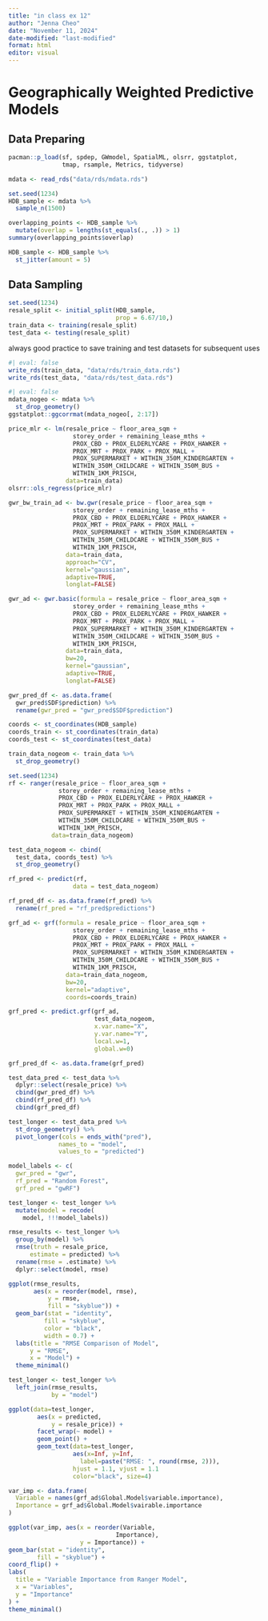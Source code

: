 ```yaml
---
title: "in class ex 12"
author: "Jenna Cheo"
date: "November 11, 2024"
date-modified: "last-modified"
format: html
editor: visual
---
```


# Geographically Weighted Predictive Models

## Data Preparing

```r
pacman::p_load(sf, spdep, GWmodel, SpatialML, olsrr, ggstatplot,
               tmap, rsample, Metrics, tidyverse)
```

```r
mdata <- read_rds("data/rds/mdata.rds")
```

```r
set.seed(1234)
HDB_sample <- mdata %>%
  sample_n(1500)
```

```r
overlapping_points <- HDB_sample %>%
  mutate(overlap = lengths(st_equals(., .)) > 1)
summary(overlapping_points$overlap)
```

```r
HDB_sample <- HDB_sample %>%
  st_jitter(amount = 5)
```

## Data Sampling

```r
set.seed(1234)
resale_split <- initial_split(HDB_sample, 
                              prop = 6.67/10,)
train_data <- training(resale_split)
test_data <- testing(resale_split)
```

always good practice to save training and test datasets for subsequent uses

```r
#| eval: false
write_rds(train_data, "data/rds/train_data.rds")
write_rds(test_data, "data/rds/test_data.rds")
```

```r
#| eval: false
mdata_nogeo <- mdata %>%
  st_drop_geometry()
ggstatplot::ggcorrmat(mdata_nogeo[, 2:17])
```

```r
price_mlr <- lm(resale_price ~ floor_area_sqm +
                  storey_order + remaining_lease_mths +
                  PROX_CBD + PROX_ELDERLYCARE + PROX_HAWKER +
                  PROX_MRT + PROX_PARK + PROX_MALL + 
                  PROX_SUPERMARKET + WITHIN_350M_KINDERGARTEN +
                  WITHIN_350M_CHILDCARE + WITHIN_350M_BUS +
                  WITHIN_1KM_PRISCH,
                data=train_data)
olsrr::ols_regress(price_mlr)
```

```r
gwr_bw_train_ad <- bw.gwr(resale_price ~ floor_area_sqm +
                  storey_order + remaining_lease_mths +
                  PROX_CBD + PROX_ELDERLYCARE + PROX_HAWKER +
                  PROX_MRT + PROX_PARK + PROX_MALL + 
                  PROX_SUPERMARKET + WITHIN_350M_KINDERGARTEN +
                  WITHIN_350M_CHILDCARE + WITHIN_350M_BUS +
                  WITHIN_1KM_PRISCH,
                data=train_data,
                approach="CV",
                kernel="gaussian",
                adaptive=TRUE,
                longlat=FALSE)
```

```r
gwr_ad <- gwr.basic(formula = resale_price ~ floor_area_sqm +
                  storey_order + remaining_lease_mths +
                  PROX_CBD + PROX_ELDERLYCARE + PROX_HAWKER +
                  PROX_MRT + PROX_PARK + PROX_MALL + 
                  PROX_SUPERMARKET + WITHIN_350M_KINDERGARTEN +
                  WITHIN_350M_CHILDCARE + WITHIN_350M_BUS +
                  WITHIN_1KM_PRISCH,
                data=train_data,
                bw=20,
                kernel="gaussian",
                adaptive=TRUE,
                longlat=FALSE)
```

```r
gwr_pred_df <- as.data.frame(
  gwr_pred$SDF$prediction) %>%
  rename(gwr_pred = "gwr_pred$SDF$prediction")
```

```r
coords <- st_coordinates(HDB_sample)
coords_train <- st_coordinates(train_data)
coords_test <- st_coordinates(test_data)
```

```r
train_data_nogeom <- train_data %>% 
  st_drop_geometry()
```

```r
set.seed(1234)
rf <- ranger(resale_price ~ floor_area_sqm +
              storey_order + remaining_lease_mths +
              PROX_CBD + PROX_ELDERLYCARE + PROX_HAWKER +
              PROX_MRT + PROX_PARK + PROX_MALL + 
              PROX_SUPERMARKET + WITHIN_350M_KINDERGARTEN +
              WITHIN_350M_CHILDCARE + WITHIN_350M_BUS +
              WITHIN_1KM_PRISCH,
            data=train_data_nogeom)
```

```r
test_data_nogeom <- cbind(
  test_data, coords_test) %>%
  st_drop_geometry()
```

```r
rf_pred <- predict(rf,
                  data = test_data_nogeom)
```

```r
rf_pred_df <- as.data.frame(rf_pred) %>%
  rename(rf_pred = "rf_pred$predictions")
```

```r
grf_ad <- grf(formula = resale_price ~ floor_area_sqm +
                  storey_order + remaining_lease_mths +
                  PROX_CBD + PROX_ELDERLYCARE + PROX_HAWKER +
                  PROX_MRT + PROX_PARK + PROX_MALL + 
                  PROX_SUPERMARKET + WITHIN_350M_KINDERGARTEN +
                  WITHIN_350M_CHILDCARE + WITHIN_350M_BUS +
                  WITHIN_1KM_PRISCH,
                data=train_data_nogeom,
                bw=20,
                kernel="adaptive",
                coords=coords_train)
```

```r
grf_pred <- predict.grf(grf_ad,
                        test_data_nogeom,
                        x.var.name="X",
                        y.var.name="Y",
                        local.w=1,
                        global.w=0)
```

```r
grf_pred_df <- as.data.frame(grf_pred)
```

```r
test_data_pred <- test_data %>%
  dplyr::select(resale_price) %>%
  cbind(gwr_pred_df) %>% 
  cbind(rf_pred_df) %>%
  cbind(grf_pred_df)
```

```r
test_longer <- test_data_pred %>%
  st_drop_geometry() %>%
  pivot_longer(cols = ends_with("pred"),
              names_to = "model",
              values_to = "predicted")
```

```r
model_labels <- c(
  gwr_pred = "gwr",
  rf_pred = "Random Forest",
  grf_pred = "gwRF")

test_longer <- test_longer %>%
  mutate(model = recode(
    model, !!!model_labels))
```

```r
rmse_results <- test_longer %>%
  group_by(model) %>%
  rmse(truth = resale_price,
      estimate = predicted) %>%
  rename(rmse = .estimate) %>%
  dplyr::select(model, rmse)
```

```r
ggplot(rmse_results,
       aes(x = reorder(model, rmse),
           y = rmse,
           fill = "skyblue")) +
  geom_bar(stat = "identity",
          fill = "skyblue", 
          color = "black", 
          width = 0.7) +
  labs(title = "RMSE Comparison of Model",
      y = "RMSE", 
      x = "Model") +
  theme_minimal()
```

```r
test_longer <- test_longer %>%
  left_join(rmse_results,
            by = "model")

ggplot(data=test_longer,
        aes(x = predicted,
            y = resale_price)) +
        facet_wrap(~ model) +
        geom_point() +
        geom_text(data=test_longer, 
                  aes(x=Inf, y=Inf,
                    label=paste("RMSE: ", round(rmse, 2))),
                  hjust = 1.1, vjust = 1.1
                  color="black", size=4)
```

```r
var_imp <- data.frame(
  Variable = names(grf_ad$Global.Model$variable.importance),
  Importance = grf_ad$Global.Model$vairable.importance
)
```

```r
ggplot(var_imp, aes(x = reorder(Variable,
                              Importance),
                    y = Importance)) +
geom_bar(stat = "identity",
        fill = "skyblue") +
coord_flip() +
labs(
  title = "Variable Importance from Ranger Model",
  x = "Variables",
  y = "Importance"
) +
theme_minimal()
```
